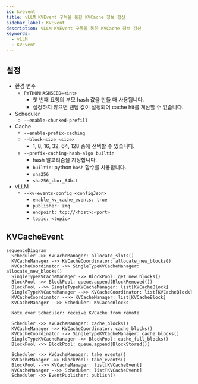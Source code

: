 ```yaml
---
id: kvevent
title: vLLM KVEvent 구독을 통한 KVCache 정보 갱신
sidebar_label: KVEvent
description: vLLM KVEvent 구독을 통한 KVCache 정보 갱신
keywords:
  - vLLM
  - KVEvent
---
```


## 설정

- 환경 변수
  - `PYTHONHASHSEED=<int>`
    - 첫 번째 요청의 부모 hash 값을 만들 때 사용됩니다.
    - 설정하지 않으면 랜덤 값이 설정되어 cache hit를 계산할 수 없습니다.
- Scheduler
  - `--enable-chunked-prefill`
- Cache
  - `--enable-prefix-caching`
  - `--block-size <size>`
    - 1, 8, 16, 32, 64, 128 중에 선택할 수 있습니다.
  - `--prefix-caching-hash-algo builtin`
    - hash 알고리즘을 지정합니다.
    - `builtin`: python `hash` 함수를 사용합니다.
    - `sha256`
    - `sha256_cbor_64bit`
- vLLM
  - `--kv-events-config <configJson>`
    - `enable_kv_cache_events: true`
    - `publisher: zmq`
    - `endpoint: tcp://<host>:<port>`
    - `topic: <topic>`

## KVCacheEvent

```mermaid
sequenceDiagram
  Scheduler ->> KVCacheManager: allocate_slots()
  KVCacheManager ->> KVCacheCoordinator: allocate_new_blocks()
  KVCacheCoordinator ->> SingleTypeKVCacheManager: allocate_new_blocks()
  SingleTypeKVCacheManager ->> BlockPool: get_new_blocks()
  BlockPool ->> BlockPool: queue.append(BlockRemoved())
  BlockPool -->> SingleTypeKVCacheManager: list[KVCacheBlock]
  SingleTypeKVCacheManager -->> KVCacheCoordinator: list[KVCacheBlock]
  KVCacheCoordinator -->> KVCacheManager: list[KVCacheBlock]
  KVCacheManager -->> Scheduler: KVCacheBlocks

  Note over Scheduler: receive KVCache from remote

  Scheduler ->> KVCacheManager: cache_blocks()
  KVCacheManager ->> KVCacheCoordinator: cache_blocks()
  KVCacheCoordinator ->> SingleTypeKVCacheManager: cache_blocks()
  SingleTypeKVCacheManager ->> BlockPool: cache_full_blocks()
  BlockPool ->> BlockPool: queue.append(BlockStored())

  Scheduler ->> KVCacheManager: take_events()
  KVCacheManager ->> BlockPool: take_events()
  BlockPool -->> KVCacheManager: list[KVCacheEvent]
  KVCacheManager -->> Scheduler: list[KVCacheEvent]
  Scheduler ->> EventPublisher: publish()
```

